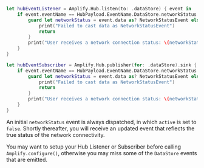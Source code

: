 <BlockSwitcher>

<Block name="Listener (iOS 11+)">

```swift
let hubEventListener = Amplify.Hub.listen(to: .dataStore) { event in
    if event.eventName == HubPayload.EventName.DataStore.networkStatus {
        guard let networkStatus = event.data as? NetworkStatusEvent else {
            print("Failed to cast data as NetworkStatusEvent")
            return
        }
        print("User receives a network connection status: \(networkStatus.active)")
    }
}
```

</Block>

<Block name="Combine (iOS 13+)">

```swift
let hubEventSubscriber = Amplify.Hub.publisher(for: .dataStore).sink { event in
    if event.eventName == HubPayload.EventName.DataStore.networkStatus {
        guard let networkStatus = event.data as? NetworkStatusEvent else {
            print("Failed to cast data as NetworkStatusEvent")
            return
        }
        print("User receives a network connection status: \(networkStatus.active)")
    }
}
```

</Block>

</BlockSwitcher>

<Callout>

An initial `networkStatus` event is always dispatched, in which `active` is set to `false`. Shortly thereafter, you will receive an updated event that reflects the true status of the network connectivity.

</Callout>

<Callout>

You may want to setup your Hub Listener or Subscriber before calling `Amplify.configure()`, otherwise you may miss some of the `DataStore` events that are emitted.

</Callout>